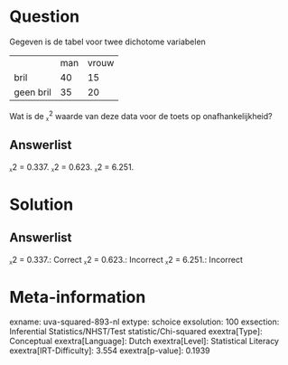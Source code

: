 Question
========

Gegeven is de tabel voor twee dichotome variabelen

  ----------- ----- -------
              man   vrouw
  bril        40    15
  geen bril   35    20
  ----------- ----- -------

Wat is de ᵪ^2^ waarde van deze data voor de toets op onafhankelijkheid?

Answerlist
----------

ᵪ2 =  0.337.
ᵪ2 =  0.623.
ᵪ2 =  6.251.

Solution
========

Answerlist
----------

ᵪ2 =  0.337.: Correct
ᵪ2 =  0.623.: Incorrect
ᵪ2 =  6.251.: Incorrect

Meta-information
================
exname: uva-squared-893-nl
extype: schoice
exsolution: 100
exsection: Inferential Statistics/NHST/Test statistic/Chi-squared
exextra[Type]: Conceptual
exextra[Language]: Dutch
exextra[Level]: Statistical Literacy
exextra[IRT-Difficulty]: 3.554
exextra[p-value]: 0.1939
